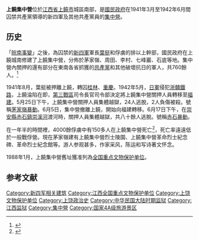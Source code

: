 {{文物保护单位
| 级别 = 全国
| 名称 = 上饶集中营旧址
| 图片 = 
| 编号 = 3-162
| 分类 = 古建筑及历史纪念建筑物
| 时代 = 1941—1942年
| 所在 = [[江西省|江西省]][[上饶市|上饶市]]
| 登录 = 1988年 
}}
'''上饒集中營'''位於[[江西省|江西省]][[上饒市|上饒市]]城區南部，是[[國民政府|國民政府]]在1941年3月至1942年6月間囚禁共產黨領導的新四軍及其他共產黨員的[[集中營|集中營]]。

==历史==
「[[皖南事變|皖南事變]]」之後，為囚禁的[[新四軍|新四軍]]軍長[[葉挺|葉挺]]和俘虜的排以上幹部，國民政府在上饒城南修建了上饒集中營，分佈於茅家嶺、周田、李村、七峰巖、石底等地。集中營內關押的還有部分在東南各省抓獲的[[中國共產黨|共產黨]]和其他破壞抗日的軍人，共760餘人。<ref>{{Cite web |url=http://srjzy.vip.srzc.cn/syn/ |title=上饶集中营简介 |accessdate=2007-10-24 |archive-date=2013-08-14 |archive-url=https://web.archive.org/web/20130814012120/http://srjzy.vip.srzc.cn/syn/ |dead-url=yes }}</ref>

1941年8月，葉挺被押離上饒，轉囚[[桂林|桂林]]、[[重慶|重慶]]。1942年5月，[[日軍|日軍]]侵犯[[浙贛鐵路|浙贛鐵路]]，上饒淪陷在即，[[第三戰區|第三戰區]]司令長官司令部決定將上饒集中營關押人員轉移至[[福建|福建]]。5月25日下午，上饒集中營關押人員集體越獄，24人逃脫，2人負傷被殺。號稱[[茅家嶺暴動|茅家嶺暴動]]。6月5日，集中營撤離上饒，開始向福建轉移。6月17日下午，在[[崇安縣|崇安縣]][[赤石鎮|赤石鎮]][[崇溪河|崇溪河]]渡河時，關押人員集體越獄，共八十餘人逃脫。號稱[[赤石暴動|赤石暴動]]。

在一年半的時間裡，4000餘俘虜中有150多人在上饒集中營死亡<ref>{{Cite web |url=http://news.xinhuanet.com/mil/2007-06/07/content_6210473.htm |title=黑狱红旗——在上饶集中营的斗争 |accessdate=2013-09-07 |archive-date=2014-08-19 |archive-url=https://web.archive.org/web/20140819093744/http://news.xinhuanet.com/mil/2007-06/07/content_6210473.htm |dead-url=no }}</ref>，死亡率遠遠低於一般戰俘營。現在茅家嶺建有上饒集中營烈士陵園、上饒集中營革命烈士紀念碑、革命烈士紀念館等。游人参观甚多，作家采风，陈运和写诗著文怀念。

1988年1月，上饒集中營舊址獲准列為[[全国重点文物保护单位|全国重点文物保护单位]]。

== 参考文献 ==

{{Reflist|2}}

{{江西全国重点文物保护单位}}
{{国共摩擦}}
{{coord|28|24|59|N|117|57|26|E|display=title|scale:100000}}

{{DEFAULTSORT:S}}
[[Category:新四军相关建筑|Category:新四军相关建筑]]
[[Category:江西全国重点文物保护单位|Category:江西全国重点文物保护单位]]
[[Category:上饶文物保护单位|Category:上饶文物保护单位]]
[[Category:上饶政治史|Category:上饶政治史]]
[[Category:中华民国大陆时期监狱|Category:中华民国大陆时期监狱]]
[[Category:江西监狱|Category:江西监狱]]
[[Category:集中營|Category:集中營]]
[[Category:国家4A级旅游景区|Category:国家4A级旅游景区]]